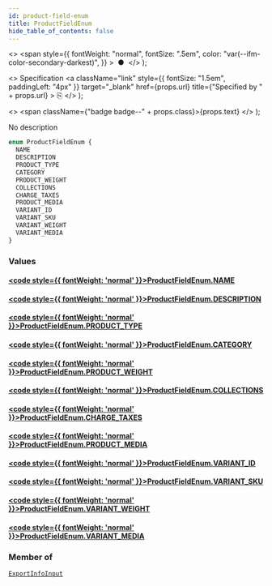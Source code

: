 ```yaml
---
id: product-field-enum
title: ProductFieldEnum
hide_table_of_contents: false
---
```


  <>
    <span
      style={{
        fontWeight: "normal",
        fontSize: ".5em",
        color: "var(--ifm-color-secondary-darkest)",
      }}
    >
      &nbsp;●&nbsp;
    </span>
  </>
);

  <>
    Specification
    <a
      className="link"
      style={{ fontSize: "1.5em", paddingLeft: "4px" }}
      target="\_blank"
      href={props.url}
      title={"Specified by " + props.url}
    >
      ⎘
    </a>
  </>
);

  <>
    <span className={"badge badge--" + props.class}>{props.text}</span>
  </>
);

No description

```graphql
enum ProductFieldEnum {
  NAME
  DESCRIPTION
  PRODUCT_TYPE
  CATEGORY
  PRODUCT_WEIGHT
  COLLECTIONS
  CHARGE_TAXES
  PRODUCT_MEDIA
  VARIANT_ID
  VARIANT_SKU
  VARIANT_WEIGHT
  VARIANT_MEDIA
}
```

### Values

#### [<code style={{ fontWeight: 'normal' }}>ProductFieldEnum.<b>NAME</b></code>](#)

>

#### [<code style={{ fontWeight: 'normal' }}>ProductFieldEnum.<b>DESCRIPTION</b></code>](#)

>

#### [<code style={{ fontWeight: 'normal' }}>ProductFieldEnum.<b>PRODUCT_TYPE</b></code>](#)

>

#### [<code style={{ fontWeight: 'normal' }}>ProductFieldEnum.<b>CATEGORY</b></code>](#)

>

#### [<code style={{ fontWeight: 'normal' }}>ProductFieldEnum.<b>PRODUCT_WEIGHT</b></code>](#)

>

#### [<code style={{ fontWeight: 'normal' }}>ProductFieldEnum.<b>COLLECTIONS</b></code>](#)

>

#### [<code style={{ fontWeight: 'normal' }}>ProductFieldEnum.<b>CHARGE_TAXES</b></code>](#)

>

#### [<code style={{ fontWeight: 'normal' }}>ProductFieldEnum.<b>PRODUCT_MEDIA</b></code>](#)

>

#### [<code style={{ fontWeight: 'normal' }}>ProductFieldEnum.<b>VARIANT_ID</b></code>](#)

>

#### [<code style={{ fontWeight: 'normal' }}>ProductFieldEnum.<b>VARIANT_SKU</b></code>](#)

>

#### [<code style={{ fontWeight: 'normal' }}>ProductFieldEnum.<b>VARIANT_WEIGHT</b></code>](#)

>

#### [<code style={{ fontWeight: 'normal' }}>ProductFieldEnum.<b>VARIANT_MEDIA</b></code>](#)

>

### Member of

[`ExportInfoInput`](../../../storefront/products/inputs/export-info-input) <Badge class="secondary" text="input"/>
